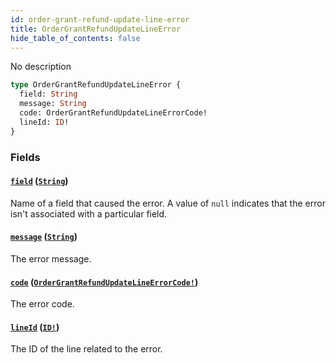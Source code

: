 ```yaml
---
id: order-grant-refund-update-line-error
title: OrderGrantRefundUpdateLineError
hide_table_of_contents: false
---
```


No description

```graphql
type OrderGrantRefundUpdateLineError {
  field: String
  message: String
  code: OrderGrantRefundUpdateLineErrorCode!
  lineId: ID!
}
```

### Fields

#### [`field`](#) ([`String`](../../../developer/api-reference/scalars/string))

Name of a field that caused the error. A value of `null` indicates that the error isn't associated with a particular field.

#### [`message`](#) ([`String`](../../../developer/api-reference/scalars/string))

The error message.

#### [`code`](#) ([`OrderGrantRefundUpdateLineErrorCode!`](../../../developer/api-reference/enums/order-grant-refund-update-line-error-code))

The error code.

#### [`lineId`](#) ([`ID!`](../../../developer/api-reference/scalars/id))

The ID of the line related to the error.
